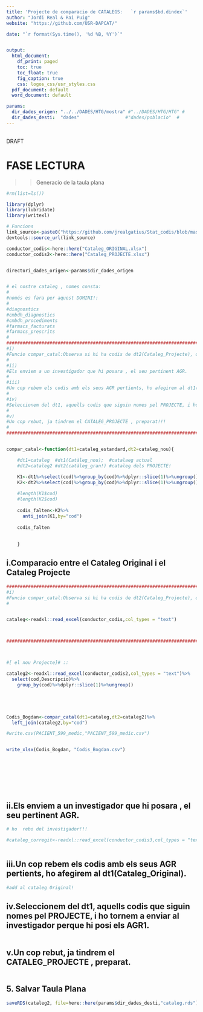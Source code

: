 ```yaml
---
title: 'Projecte de comparacio de CATALEGS:   `r params$bd.dindex`'
author: "Jordi Real & Rai Puig"
website: "https://github.com/USR-DAPCAT/"

date: "`r format(Sys.time(), '%d %B, %Y')`"


output:
  html_document:
    df_print: paged
    toc: true
    toc_float: true
    fig_caption: true
    css: logos_css/usr_styles.css
  pdf_document: default
  word_document: default

params:
  dir_dades_origen: "../../DADES/HTG/mostra" #"../DADES/HTG/HTG" # 
  dir_dades_desti:  "dades"                 #"dades/poblacio"  #
---
```



&nbsp;
<script>
   $(document).ready(function() {
     $head = $('#header');
     $head.prepend('<img src=\"https://www.idiapjgol.org/images/logo.png\" style=\"float: right ;width: 130px;\"/>')
     $head.prepend('<img src=\"https://avatars2.githubusercontent.com/u/57066591?s=200&v=4\" style=\"margin-left:25% ;width: 80px;\"/>')
     $head.prepend('<img src=\"logoDAP_Cat.png\" style=\"float: left:1;width: 185px;\"/>')
   });
</script>



<div class="watermark">DRAFT</div>




# FASE LECTURA

>> Generacio de la taula plana  

```r
#rm(list=ls())

library(dplyr)
library(lubridate)   
library(writexl)

# Funcions 
link_source<-paste0("https://github.com/jrealgatius/Stat_codis/blob/master/funcions_propies.R","?raw=T")
devtools::source_url(link_source)

conductor_codis<-here::here("Cataleg_ORIGINAL.xlsx")
conductor_codis2<-here::here("Cataleg_PROJECTE.xlsx")


directori_dades_origen<-params$dir_dades_origen


# el nostre cataleg , nomes consta:
#
#només es fara per aquest DOMINI!:
#
#diagnostics
#cmbdh_diagnostics
#cmbdh_procediments
#farmacs_facturats
#farmacs_prescrits
#
#####################################################################################################################################
#i)
#Funcio compar_catal:Observa si hi ha codis de dt2(Cataleg_Projecte), que no estiguin a dt1(Cataleg_Original).
#
#ii)
#Els enviem a un investigador que hi posara , el seu pertinent AGR.
#
#iii)
#Un cop rebem els codis amb els seus AGR pertients, ho afegirem al dt1(Cataleg_Original).
#
#iv)
#Seleccionem del dt1, aquells codis que siguin nomes pel PROJECTE, i ho tornem a enviar al investigador perque hi posi els AGR1.
#
#v)
#Un cop rebut, ja tindrem el CATALEG_PROJECTE , preparat!!!
#
#####################################################################################################################################


compar_catal<-function(dt1=cataleg_estandard,dt2=cataleg_nou){

    #dt1=cataleg  #dt1(Catàleg_nou);  #catalaeg actual
    #dt2=cataleg2 #dt2(catàleg_gran!) #cataleg dels PROJECTE!

    K1<-dt1%>%select(cod)%>%group_by(cod)%>%dplyr::slice(1)%>%ungroup()
    K2<-dt2%>%select(cod)%>%group_by(cod)%>%dplyr::slice(1)%>%ungroup() 
    
    #length(K1$cod)
    #length(K2$cod)
    
    codis_falten<-K2%>%
      anti_join(K1,by="cod")
    
    codis_falten
    
    
    }


```



## i.Comparacio entre el Cataleg Original i el Cataleg Projecte

```r

#####################################################################################################################################
#i)
#Funcio compar_catal:Observa si hi ha codis de dt2(Cataleg_Projecte), que no estiguin a dt1(Cataleg_Original).
#


cataleg<-readxl::read_excel(conductor_codis,col_types = "text")



#####################################################################################################################################



#[ el nou Projecte]# ::

cataleg2<-readxl::read_excel(conductor_codis2,col_types = "text")%>% 
  select(cod,Descripcio)%>%
    group_by(cod)%>%dplyr::slice(1)%>%ungroup()





Codis_Bogdan<-compar_catal(dt1=cataleg,dt2=cataleg2)%>%
  left_join(cataleg2,by="cod")

#write.csv(PACIENT_599_medic,"PACIENT_599_medic.csv")


write_xlsx(Codis_Bogdan, "Codis_Bogdan.csv")









```
## ii.Els enviem a un investigador que hi posara , el seu pertinent AGR.

```r

# ho  rebo del investigador!!!

#cataleg_corregit<-readxl::read_excel(conductor_codis3,col_types = "text")



```

## iii.Un cop rebem els codis amb els seus AGR pertients, ho afegirem al dt1(Cataleg_Original).

```r

#add al cataleg Original!


```
## iv.Seleccionem del dt1, aquells codis que siguin nomes pel PROJECTE, i ho tornem a enviar al investigador perque hi posi els AGR1.
```r


```
## v.Un cop rebut, ja tindrem el CATALEG_PROJECTE , preparat.

```r


```

## 5. Salvar Taula Plana
```r
saveRDS(cataleg2, file=here::here(params$dir_dades_desti,"cataleg.rds"))

```






